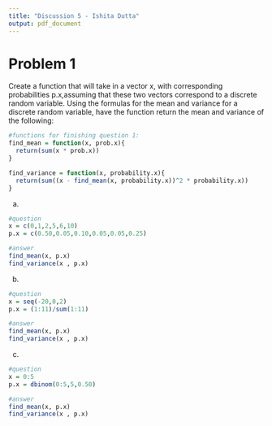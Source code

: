 ```yaml
---
title: "Discussion 5 - Ishita Dutta"
output: pdf_document
---
```



# Problem 1

Create  a  function  that  will  take  in  a  vector x,  with  corresponding  probabilities p.x,assuming that these two vectors correspond to a discrete random variable.  Using the formulas for the mean and variance for a discrete random variable, have the function return the mean and variance of the following:


```r
#functions for finishing question 1:
find_mean = function(x, prob.x){
  return(sum(x * prob.x))
}

find_variance = function(x, probability.x){
  return(sum((x - find_mean(x, probability.x))^2 * probability.x))
}

```

a)

```r
#question
x = c(0,1,2,5,6,10)
p.x = c(0.50,0.05,0.10,0.05,0.05,0.25)

#answer
find_mean(x, p.x)
find_variance(x , p.x)
```


b)

```r
#question
x = seq(-20,0,2)
p.x = (1:11)/sum(1:11)

#answer
find_mean(x, p.x)
find_variance(x , p.x)
```


c)


```r
#question
x = 0:5
p.x = dbinom(0:5,5,0.50)

#answer
find_mean(x, p.x)
find_variance(x , p.x)
```

